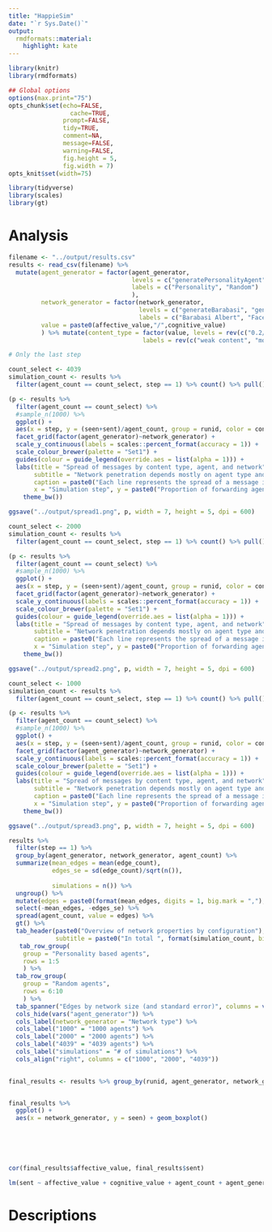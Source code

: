```yaml
---
title: "HappieSim"
date: "`r Sys.Date()`"
output:
  rmdformats::material:
    highlight: kate
---
```



```r
library(knitr)
library(rmdformats)

## Global options
options(max.print="75")
opts_chunk$set(echo=FALSE,
	             cache=TRUE,
               prompt=FALSE,
               tidy=TRUE,
               comment=NA,
               message=FALSE,
               warning=FALSE, 
               fig.height = 5,
               fig.width = 7)
opts_knit$set(width=75)

library(tidyverse)
library(scales)
library(gt)
```

# Analysis

```r
filename <- "../output/results.csv"
results <- read_csv(filename) %>% 
  mutate(agent_generator = factor(agent_generator, 
                                  levels = c("generatePersonalityAgent", "generateRandomAgent"),
                                  labels = c("Personality", "Random")
                                  ),
         network_generator = factor(network_generator,
                                    levels = c("generateBarabasi", "generateFacebook", "generateRandomNetwork", "generateScaleFree", "generateWattsStrogatz"),
                                    labels = c("Barabasi Albert", "Facebook", "Random", "Scale Free", "Watts Strogatz")),
         value = paste0(affective_value,"/",cognitive_value) 
         ) %>% mutate(content_type = factor(value, levels = rev(c("0.2/0.2", "0.2/0.8", "0.8/0.2", "0.8/0.8")),
                                     labels = rev(c("weak content", "mostly cognitive", "mostly affective", "both"))))

# Only the last step
```


```r

count_select <- 4039
simulation_count <- results %>% 
  filter(agent_count == count_select, step == 1) %>% count() %>% pull()

(p <- results %>% 
  filter(agent_count == count_select) %>% 
  #sample_n(1000) %>% 
  ggplot() +
  aes(x = step, y = (seen+sent)/agent_count, group = runid, color = content_type)+ geom_line(alpha = 0.1) + 
  facet_grid(factor(agent_generator)~network_generator) +
  scale_y_continuous(labels = scales::percent_format(accuracy = 1)) +
  scale_colour_brewer(palette = "Set1") +
  guides(colour = guide_legend(override.aes = list(alpha = 1))) +
  labs(title = "Spread of messages by content type, agent, and network",
       subtitle = "Network penetration depends mostly on agent type and content",
       caption = paste0("Each line represents the spread of a message in one simulation (of ",simulation_count," simulations)"),
       x = "Simulation step", y = paste0("Proportion of forwarding agents (n = ",count_select,")"), color = "Content type") + 
    theme_bw())

ggsave("../output/spread1.png", p, width = 7, height = 5, dpi = 600)
```

```r

count_select <- 2000
simulation_count <- results %>% 
  filter(agent_count == count_select, step == 1) %>% count() %>% pull()

(p <- results %>% 
  filter(agent_count == count_select) %>% 
  #sample_n(1000) %>% 
  ggplot() +
  aes(x = step, y = (seen+sent)/agent_count, group = runid, color = content_type)+ geom_line(alpha = 0.1) + 
  facet_grid(factor(agent_generator)~network_generator) +
  scale_y_continuous(labels = scales::percent_format(accuracy = 1)) +
  scale_colour_brewer(palette = "Set1") +
  guides(colour = guide_legend(override.aes = list(alpha = 1))) +
  labs(title = "Spread of messages by content type, agent, and network",
       subtitle = "Network penetration depends mostly on agent type and content",
       caption = paste0("Each line represents the spread of a message in one simulation (of ",simulation_count," simulations)"),
       x = "Simulation step", y = paste0("Proportion of forwarding agents (n = ",count_select,")"), color = "Content type") + 
    theme_bw())

ggsave("../output/spread2.png", p, width = 7, height = 5, dpi = 600)
```

```r

count_select <- 1000
simulation_count <- results %>% 
  filter(agent_count == count_select, step == 1) %>% count() %>% pull()

(p <- results %>% 
  filter(agent_count == count_select) %>% 
  #sample_n(1000) %>% 
  ggplot() +
  aes(x = step, y = (seen+sent)/agent_count, group = runid, color = content_type)+ geom_line(alpha = 0.1) + 
  facet_grid(factor(agent_generator)~network_generator) +
  scale_y_continuous(labels = scales::percent_format(accuracy = 1)) +
  scale_colour_brewer(palette = "Set1") +
  guides(colour = guide_legend(override.aes = list(alpha = 1))) +
  labs(title = "Spread of messages by content type, agent, and network",
       subtitle = "Network penetration depends mostly on agent type and content",
       caption = paste0("Each line represents the spread of a message in one simulation (of ",simulation_count," simulations)"),
       x = "Simulation step", y = paste0("Proportion of forwarding agents (n = ",count_select,")"), color = "Content type") + 
    theme_bw())

ggsave("../output/spread3.png", p, width = 7, height = 5, dpi = 600)
```


```r
results %>% 
  filter(step == 1) %>%  
  group_by(agent_generator, network_generator, agent_count) %>% 
  summarize(mean_edges = mean(edge_count), 
            edges_se = sd(edge_count)/sqrt(n()),
            
            simulations = n()) %>% 
  ungroup() %>% 
  mutate(edges = paste0(format(mean_edges, digits = 1, big.mark = ",")," ±",format(edges_se, digits = 1))) %>% 
  select(-mean_edges, -edges_se) %>% 
  spread(agent_count, value = edges) %>% 
  gt() %>% 
  tab_header(paste0("Overview of network properties by configuration"),
             subtitle = paste0("In total ", format(simulation_count, big.mark = " "), " simulations were run using 10 different settings.")) %>%
   tab_row_group(
    group = "Personality based agents",
    rows = 1:5
    ) %>% 
  tab_row_group(
    group = "Random agents",
    rows = 6:10
    ) %>% 
  tab_spanner("Edges by network size (and standard error)", columns = vars("1000","2000","4039")) %>% 
  cols_hide(vars("agent_generator")) %>% 
  cols_label(network_generator = "Network type") %>% 
  cols_label("1000" = "1000 agents") %>% 
  cols_label("2000" = "2000 agents") %>% 
  cols_label("4039" = "4039 agents") %>% 
  cols_label("simulations" = "# of simulations") %>% 
  cols_align("right", columns = c("1000", "2000", "4039")) 
  
```


```r
final_results <- results %>% group_by(runid, agent_generator, network_generator) %>% arrange(-step) %>% slice(1) 


final_results %>% 
  ggplot() +
  aes(x = network_generator, y = seen) + geom_boxplot()






cor(final_results$affective_value, final_results$sent)

lm(sent ~ affective_value + cognitive_value + agent_count + agent_generator + network_generator, data = final_results )
```


# Descriptions